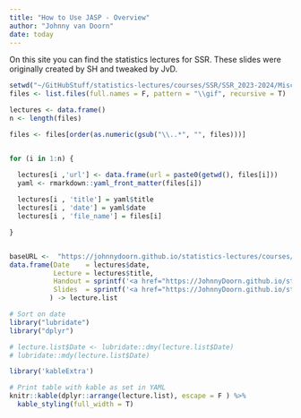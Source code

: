 ```yaml
---
title: "How to Use JASP - Overview"
author: "Johnny van Doorn"
date: today
---
```


On this site you can find the statistics lectures for SSR. These slides were originally created by SH and tweaked by JvD.

```r
setwd("~/GitHubStuff/statistics-lectures/courses/SSR/SSR_2023-2024/MiscFiles_J/Gifs_JASP")
files <- list.files(full.names = F, pattern = "\\gif", recursive = T)

lectures <- data.frame()
n <- length(files)

files <- files[order(as.numeric(gsub("\\..*", "", files)))]


for (i in 1:n) {

  lectures[i ,'url'] <- data.frame(url = paste0(getwd(), files[i]))
  yaml <- rmarkdown::yaml_front_matter(files[i])
  
  lectures[i , 'title'] = yaml$title
  lectures[i , 'date'] = yaml$date
  lectures[i , 'file_name'] = files[i]

}


baseURL <-  "https://johnnydoorn.github.io/statistics-lectures/courses/SSR/SSR_2023-2024/MiscFiles_J/Gifs_JASP/"
data.frame(Date    = lectures$date, 
           Lecture = lectures$title,
           Handout = sprintf('<a href="https://JohnnyDoorn.github.io/statistics-lectures/%s" target="_blank" class="external">link</a>', gsub("qmd", "html", lectures$url)),
           Slides  = sprintf('<a href="https://JohnnyDoorn.github.io/statistics-lectures/%s" target="_blank" class="external">link</a>', gsub("qmd", "slide.html", lectures$url)) 
          ) -> lecture.list

# Sort on date
library("lubridate")
library("dplyr")

# lecture.list$Date <- lubridate::dmy(lecture.list$Date)
# lubridate::mdy(lecture.list$Date)

library('kableExtra')

# Print table with kable as set in YAML
knitr::kable(dplyr::arrange(lecture.list), escape = F ) %>%
  kable_styling(full_width = T)
```
